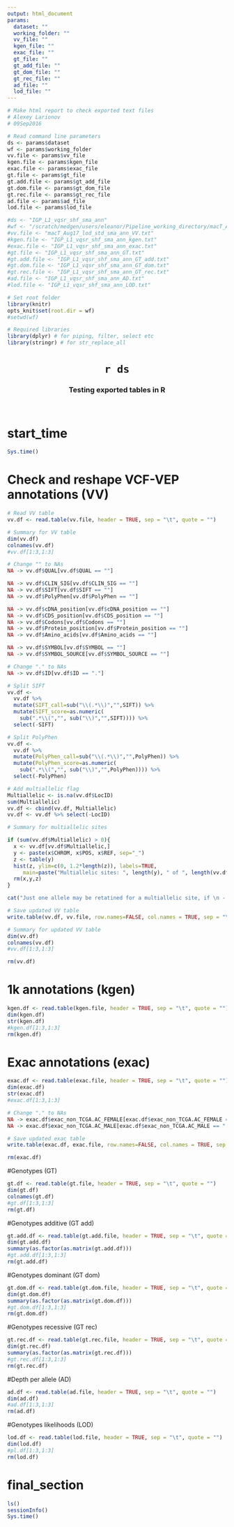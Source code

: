 ```yaml
---
output: html_document
params: 
  dataset: ""
  working_folder: ""
  vv_file: "" 
  kgen_file: "" 
  exac_file: "" 
  gt_file: ""
  gt_add_file: ""
  gt_dom_file: ""
  gt_rec_file: ""
  ad_file: ""
  lod_file: ""
---
```


```r

# Make html report to check exported text files
# Alexey Larionov
# 09Sep2016

# Read command line parameters
ds <- params$dataset
wf <- params$working_folder
vv.file <- params$vv_file
kgen.file <- params$kgen_file
exac.file <- params$exac_file
gt.file <- params$gt_file
gt.add.file <- params$gt_add_file
gt.dom.file <- params$gt_dom_file
gt.rec.file <- params$gt_rec_file
ad.file <- params$ad_file
lod.file <- params$lod_file

#ds <- "IGP_L1_vqsr_shf_sma_ann"
#wf <- "/scratch/medgen/users/eleanor/Pipeline_working_directory/macT_Aug17/macT_Aug17/macT_Aug17_lod_std_sma_ann_txt"
#vv.file <- "macT_Aug17_lod_std_sma_ann_VV.txt"
#kgen.file <- "IGP_L1_vqsr_shf_sma_ann_kgen.txt"
#exac.file <- "IGP_L1_vqsr_shf_sma_ann_exac.txt"
#gt.file <- "IGP_L1_vqsr_shf_sma_ann_GT.txt"
#gt.add.file <- "IGP_L1_vqsr_shf_sma_ann_GT_add.txt"
#gt.dom.file <- "IGP_L1_vqsr_shf_sma_ann_GT_dom.txt"
#gt.rec.file <- "IGP_L1_vqsr_shf_sma_ann_GT_rec.txt"
#ad.file <- "IGP_L1_vqsr_shf_sma_ann_AD.txt"
#lod.file <- "IGP_L1_vqsr_shf_sma_ann_LOD.txt"

# Set root folder
library(knitr)
opts_knit$set(root.dir = wf)
#setwd(wf)

# Required libraries
library(dplyr) # for piping, filter, select etc
library(stringr) # for str_replace_all

```

<center> <H1> `r ds` </H1> </center>
<center> <H3> Testing exported tables in R </H3> </center> 
<br>

# start_time

```r

Sys.time()

```

# Check and reshape VCF-VEP annotations (VV)

```r

# Read VV table
vv.df <- read.table(vv.file, header = TRUE, sep = "\t", quote = "")

# Summary for VV table
dim(vv.df)
colnames(vv.df)
#vv.df[1:3,1:3]

# Change "" to NAs
NA -> vv.df$QUAL[vv.df$QUAL == ""]

NA -> vv.df$CLIN_SIG[vv.df$CLIN_SIG == ""]
NA -> vv.df$SIFT[vv.df$SIFT == ""]
NA -> vv.df$PolyPhen[vv.df$PolyPhen == ""]

NA -> vv.df$cDNA_position[vv.df$cDNA_position == ""]
NA -> vv.df$CDS_position[vv.df$CDS_position == ""]
NA -> vv.df$Codons[vv.df$Codons == ""]
NA -> vv.df$Protein_position[vv.df$Protein_position == ""]
NA -> vv.df$Amino_acids[vv.df$Amino_acids == ""]

NA -> vv.df$SYMBOL[vv.df$SYMBOL == ""]
NA -> vv.df$SYMBOL_SOURCE[vv.df$SYMBOL_SOURCE == ""]

# Change "." to NAs
NA -> vv.df$ID[vv.df$ID == "."]

# Split SIFT
vv.df <- 
  vv.df %>% 
  mutate(SIFT_call=sub("\\(.*\\)","",SIFT)) %>% 
  mutate(SIFT_score=as.numeric(
    sub(".*\\(","", sub("\\)","",SIFT)))) %>% 
  select(-SIFT)

# Split PolyPhen
vv.df <- 
  vv.df %>% 
  mutate(PolyPhen_call=sub("\\(.*\\)","",PolyPhen)) %>% 
  mutate(PolyPhen_score=as.numeric(
    sub(".*\\(","", sub("\\)","",PolyPhen)))) %>% 
  select(-PolyPhen)

# Add multiallelic flag
Multiallelic <- is.na(vv.df$LocID)
sum(Multiallelic)
vv.df <- cbind(vv.df, Multiallelic)
vv.df <- vv.df %>% select(-LocID)

# Summary for multiallelic sites

if (sum(vv.df$Multiallelic) > 0){
  x <- vv.df[vv.df$Multiallelic,]
  y <- paste(x$CHROM, x$POS, x$REF, sep="_")
  z <- table(y)
  hist(z, ylim=c(0, 1.2*length(z)), labels=TRUE, 
     main=paste("Multiallelic sites: ", length(y), " of ", length(vv.df$Multiallelic)))
  rm(x,y,z)
}

cat("Just one allele may be retatined for a multiallelic site, if \n - the other allele was * \n - there was no AC/AN data for the other allele(s)")

# Save updated VV table
write.table(vv.df, vv.file, row.names=FALSE, col.names = TRUE, sep = "\t", quote = FALSE)

# Summary for updated VV table
dim(vv.df)
colnames(vv.df)
#vv.df[1:3,1:3]

rm(vv.df)

```

# 1k annotations (kgen)

```r
kgen.df <- read.table(kgen.file, header = TRUE, sep = "\t", quote = "")
dim(kgen.df)
str(kgen.df)
#kgen.df[1:3,1:3]
rm(kgen.df)
```

# Exac annotations (exac)

```r
exac.df <- read.table(exac.file, header = TRUE, sep = "\t", quote = "")
dim(exac.df)
str(exac.df)
#exac.df[1:3,1:3]

# Change "." to NAs
NA -> exac.df$exac_non_TCGA.AC_FEMALE[exac.df$exac_non_TCGA.AC_FEMALE == "."]
NA -> exac.df$exac_non_TCGA.AC_MALE[exac.df$exac_non_TCGA.AC_MALE == "."]

# Save updated exac table
write.table(exac.df, exac.file, row.names=FALSE, col.names = TRUE, sep = "\t", quote = FALSE)

rm(exac.df)
```

#Genotypes (GT)

```r
gt.df <- read.table(gt.file, header = TRUE, sep = "\t", quote = "")
dim(gt.df)
colnames(gt.df)
#gt.df[1:3,1:3]
rm(gt.df)
```

#Genotypes additive (GT add)

```r
gt.add.df <- read.table(gt.add.file, header = TRUE, sep = "\t", quote = "")
dim(gt.add.df)
summary(as.factor(as.matrix(gt.add.df)))
#gt.add.df[1:3,1:3]
rm(gt.add.df)
```

#Genotypes dominant (GT dom)

```r
gt.dom.df <- read.table(gt.dom.file, header = TRUE, sep = "\t", quote = "")
dim(gt.dom.df)
summary(as.factor(as.matrix(gt.dom.df)))
#gt.dom.df[1:3,1:3]
rm(gt.dom.df)
```

#Genotypes recessive (GT rec)

```r
gt.rec.df <- read.table(gt.rec.file, header = TRUE, sep = "\t", quote = "")
dim(gt.rec.df)
summary(as.factor(as.matrix(gt.rec.df)))
#gt.rec.df[1:3,1:3]
rm(gt.rec.df)
```

#Depth per allele (AD)

```r
ad.df <- read.table(ad.file, header = TRUE, sep = "\t", quote = "")
dim(ad.df)
#ad.df[1:3,1:3]
rm(ad.df)
```

#Genotypes likelihoods (LOD)

```r
lod.df <- read.table(lod.file, header = TRUE, sep = "\t", quote = "")
dim(lod.df)
#pl.df[1:3,1:3]
rm(lod.df)
```

# final_section

```r

ls()
sessionInfo()
Sys.time()

```

